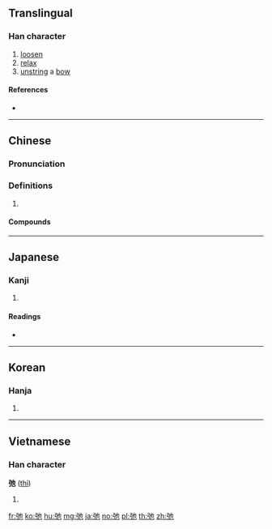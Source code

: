 ==Translingual==

===Han character===
{{Han char|rn=57|rad=弓|as=03|sn=6|four=14212|canj=NPD|ids=⿰弓也}}

# [[loosen]]
# [[relax]]
# [[unstring]] a [[bow]]

====References====
* {{Han ref|kx=0357.060|dkj=09724|dj=0673.140|hdz=20991.130|uh=5F1B|ud=24347|bh=A6A2|bd=42658}}

----

==Chinese==
{{zh-forms}}

===Pronunciation===
{{zh-pron
|m=chí
|c=ci2,ci4
|mn=sí
|mc=y
|oc=y
|cat=
}}

===Definitions===
{{zh-hanzi}}

# {{rfdef|zh}}

====Compounds====
{{zh-der|一弛一張|一張一弛|厥弛|外弛內張|廢弛|弛廢|弛張|弛禁|弛緩|張弛|懈弛|放蕩弛縱|澆弛|簡弛|綱紀廢弛|色衰愛弛|跅弛|鬆弛}}

----

==Japanese==

===Kanji===
{{ja-kanji|grade=|rs=弓03}}

# {{defn|lang=ja|sort=弓03}}

====Readings====
* {{ja-readings|goon=[[し]] (shi)|kanon=[[し]] (shi)|kanyoon=[[ち]] (chi)|kun=[[ゆるむ]] (yurumu)}}

----

==Korean==

===Hanja===
{{ko-hanja|hangeul=[[이]], [[치]]|eumhun=|rv=i, chi|mr=i, ch'i|y=i, chi}}

# {{defn|lang=ko|sort=弓03}}

----

==Vietnamese==

===Han character===
'''弛''' ([[thỉ]])

# {{defn|lang=vi}}

[[fr:弛]]
[[ko:弛]]
[[hu:弛]]
[[mg:弛]]
[[ja:弛]]
[[no:弛]]
[[pl:弛]]
[[th:弛]]
[[zh:弛]]